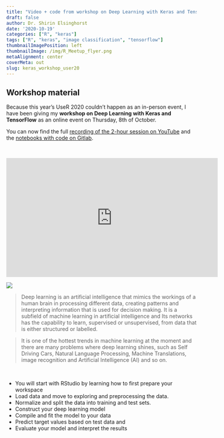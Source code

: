 ```yaml
---
title: "Video + code from workshop on Deep Learning with Keras and TensorFlow"
draft: false
author: Dr. Shirin Elsinghorst
date: '2020-10-19'
categories: ["R", "keras"]
tags: ["R", "keras", "image classification", "tensorflow"]
thumbnailImagePosition: left
thumbnailImage: /img/R_Meetup_flyer.png
metaAlignment: center
coverMeta: out
slug: keras_workshop_user20
---
```


## Workshop material 

Because this year's UseR 2020 couldn't happen as an in-person event, I have been giving my **workshop on Deep Learning with Keras and TensorFlow** as an online event on Thursday, 8th of October.

You can now find the full [recording of the 2-hour session on YouTube](https://youtu.be/uBISMeExoqk) and the [notebooks with code on Gitlab](https://gitlab.com/ShirinG/keras_tutorial_user2020).

<br>

<iframe width="560" height="315" src="https://www.youtube.com/embed/uBISMeExoqk" frameborder="0" allow="accelerometer; autoplay; clipboard-write; encrypted-media; gyroscope; picture-in-picture" allowfullscreen></iframe>

![](/img/R_Meetup_flyer.png)

> Deep learning is an artificial intelligence that mimics the workings of a human brain in processing different data, creating patterns and interpreting information that is used for decision making. It is a subfield of machine learning in artificial intelligence and Its networks has the capability to learn, supervised or unsupervised, from data that is either structured or labelled.

> It is one of the hottest trends in machine learning at the moment and there are many problems where deep learning shines, such as Self Driving Cars, Natural Language Processing, Machine Translations, image recognition and Artificial Intelligence (AI) and so on.

<br>

- You will start with RStudio by learning how to first prepare your workspace
- Load data and move to exploring and preprocessing the data.
- Normalize and split the data into training and test sets.
- Construct your deep learning model
- Compile and fit the model to your data
- Predict target values based on test data and
- Evaluate your model and interpret the results
